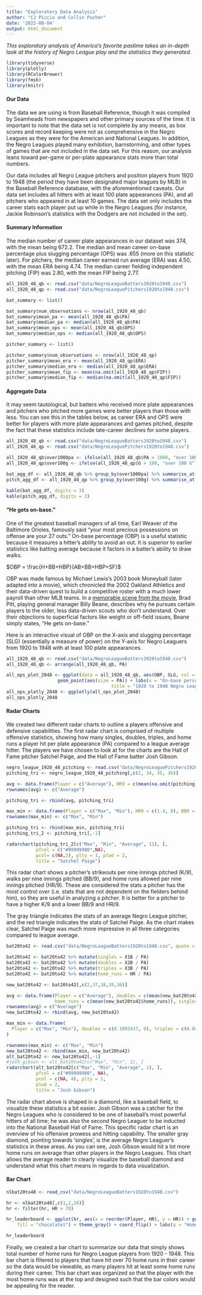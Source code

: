 ```yaml
---
title: "Exploratory Data Analysis"
author: "CJ Piccio and Collin Pucher"
date: '2022-08-04'
output: html_document
---
```


*This exploratory analysis of America's favorite pastime takes an in-depth look at the history of Negro League play and the statistics they generated.*

```r
library(tidyverse)
library(plotly)
library(RColorBrewer)
library(fmsb)
library(knitr)
```

#### Our Data

The data we are using is from Baseball Reference, though it was compiled by Seamheads from newspapers and other primary sources of the time. It is important to note that the data set is not complete by any means, as box scores and record keeping were not as comprehensive in the Negro Leagues as they were for the American and National Leagues. In addition, the Negro Leagues played many exhibition, barnstorming, and other types of games that are not included in the data set. For this reason, our analysis leans toward per-game or per-plate appearance stats more than total numbers.

Our data includes all Negro League pitchers and position players from 1920 to 1948 (the period they have been designated major leagues by MLB) in the Baseball Reference database, with the aforementioned caveats. Our data set includes all hitters with at least 100 plate appearances (PA), and all pitchers who appeared in at least 10 games. The data set only includes the career stats each player put up while in the Negro Leagues (for instance, Jackie Robinson's statistics with the Dodgers are not included in the set).

#### Summary Information

The median number of career plate appearances in our dataset was 374, with the mean being 672.2. The median and mean career on-base percentage plus slugging percentage (OPS) was .655 (more on this statistic later). For pitchers, the median career earned run average (ERA) was 4.50, with the mean ERA being 4.74. The median career fielding independent pitching (FIP) was 2.80, with the mean FIP being 2.77.

```r
all_1920_48_qb <- read.csv("data/NegroLeagueBatters1920to1948.csv")
all_1920_48_qp <- read.csv("data/NegroLeaguePitchers1920to1948.csv")

bat_summary <- list()

bat_summary$num_observations <- nrow(all_1920_48_qb)
bat_summary$mean_pa <- mean(all_1920_48_qb$PA)
bat_summary$median_pa <- median(all_1920_48_qb$PA)
bat_summary$mean_ops <- mean(all_1920_48_qb$OPS)
bat_summary$median_ops <- median(all_1920_48_qb$OPS)

pitcher_summary <- list()

pitcher_summary$num_observations <- nrow(all_1920_48_qp)
pitcher_summary$mean_era <- mean(all_1920_48_qp$ERA)
pitcher_summary$median_era <- median(all_1920_48_qp$ERA)
pitcher_summary$mean_fip <- mean(na.omit(all_1920_48_qp$FIP))
pitcher_summary$median_fip <- median(na.omit(all_1920_48_qp$FIP))
```

#### Aggregate Data

It may seem tautological, but batters who received more plate appearances and pitchers who pitched more games were better players than those with less. You can see this in the tables below, as career ERA and OPS were better for players with more plate appearances and games pitched, despite the fact that these statistics include late-career declines for some players.

```r
all_1920_48_qb <- read.csv("data/NegroLeagueBatters1920to1948.csv")
all_1920_48_qp <- read.csv("data/NegroLeaguePitchers1920to1948.csv")

all_1920_48_qb$over1000pa <- ifelse(all_1920_48_qb$PA > 1000, "over 1000 PA", "under 1000 PA")
all_1920_48_qp$over100g <- ifelse(all_1920_48_qp$G > 100, "over 100 G", "under 100 G")

bat_agg_df <- all_1920_48_qb %>% group_by(over1000pa) %>% summarise_at(vars(OPS),funs(mean(.,na.rm=TRUE)))
pitch_agg_df <- all_1920_48_qp %>% group_by(over100g) %>% summarise_at(vars(ERA),funs(mean(.,na.rm=TRUE)))
```

``` r
kable(bat_agg_df, digits = 3)
kable(pitch_agg_df, digits = 2)
```

#### "He gets on-base."

One of the greatest baseball managers of all time, Earl Weaver of the Baltimore Orioles, famously said "your most precious possessions on offense are your 27 outs." On-base percentage (OBP) is a useful statistic because it measures a hitter's ability to avoid an out. It is superior to earlier statistics like batting average because it factors in a batter's ability to draw walks.

$OBP = \frac{H+BB+HBP}{AB+BB+HBP+SF}$

OBP was made famous by Michael Lewis's 2003 book Moneyball (later adapted into a movie), which chronicled the 2002 Oakland Athletics and their data-driven quest to build a competitive roster with a much lower payroll than other MLB teams. In a [memorable scene from the movie](https://www.youtube.com/watch?v=PlKDQqKh03Y), Brad Pitt, playing general manager Billy Beane, describes why he pursues certain players to the older, less data-driven scouts who don't understand. Over their objections to superficial factors like weight or off-field issues, Beane simply states, "He gets on-base."

Here is an interactive visual of OBP on the X-axis and slugging percentage (SLG) (essentially a measure of power) on the Y-axis for Negro Leaguers from 1920 to 1948 with at least 100 plate appearances.

```r
all_1920_48_qb <- read.csv("data/NegroLeagueBatters1920to1948.csv")
all_1920_48_qb <- arrange(all_1920_48_qb, PA)

all_ops_plot_2048 <- ggplot(data = all_1920_48_qb, aes(OBP, SLG, col = PA, label = Player)) + 
                   geom_point(aes(size = PA)) + labs(x = "On-base percentage", y = "Slugging percentage", 
                                       title = "1920 to 1948 Negro League batters, > 100 PA") 
all_ops_plotly_2048 <- ggplotly(all_ops_plot_2048)
all_ops_plotly_2048
```

#### Radar Charts

We created two different radar charts to outline a players offensive and defensive capabilities. The first radar chart is comprised of multiple offensive statistics, showing how many singles, doubles, triples, and home runs a player hit per plate appearance (PA) compared to a league average hitter. The players we have chosen to look at for the charts are the Hall of Fame pitcher Satchel Paige, and the Hall of Fame batter Josh Gibson.

```r
negro_league_1920_48_pitching <- read.csv("data/NegroLeaguePitchers1920to1948.csv")
pitching_tri <- negro_league_1920_48_pitching[,c(2, 34, 35, 36)]

avg <- data.frame(Player = c("Average"), HR9 = c(mean(na.omit(pitching_tri$HR9))), BB9 = c(mean(pitching_tri$BB9)), SO9 = c(mean(pitching_tri$SO9)))
rownames(avg) <- c("Average")

pitching_tri <- rbind(avg, pitching_tri)

max_min <- data.frame(Player = c("Max", "Min"), HR9 = c(1.4, 0), BB9 = c(10.1, 1.1), SO9 = c(10.1, 1.3))
rownames(max_min) <- c("Max", "Min")

pitching_tri <- rbind(max_min, pitching_tri)
pitching_tri_2 <- pitching_tri[,-1]

radarchart(pitching_tri_2[c("Max", "Min", "Average", 11), ],
           pfcol = c("#99999980",NA),
           pcol= c(NA,2), plty = 1, plwd = 2,
           title = "Satchel Paige")

```

This radar chart shows a pitcher's strikeouts per nine innings pitched (K/9), walks per nine innings pitched (BB/9), and home runs allowed per nine innings pitched (HR/9). These are considered the stats a pitcher has the most control over (i.e. stats that are not dependent on the fielders behind him), so they are useful in analyzing a pitcher. It is better for a pitcher to have a higher K/9 and a lower BB/9 and HR/9.

The gray triangle indicates the stats of an average Negro League pitcher, and the red triangle indicates the stats of Satchel Paige. As the chart makes clear, Satchel Paige was much more impressive in all three categories compared to league average.

``` r
bat20to42 <- read.csv("data/NegroLeagueBatters1920to1948.csv", quote = "", stringsAsFactors = FALSE)

bat20to42 <- bat20to42 %>% mutate(singles = X1B / PA)
bat20to42 <- bat20to42 %>% mutate(doubles = X2B / PA)
bat20to42 <- bat20to42 %>% mutate(triples = X3B / PA)
bat20to42 <- bat20to42 %>% mutate(home_runs = HR / PA)

new_bat20to42 <- bat20to42[,c(2,37,38,39,36)]

avg <- data.frame(Player = c("Average"), doubles = c(mean(new_bat20to42$doubles)), triples = c(mean(new_bat20to42$triples)), 
                  home_runs = c(mean(new_bat20to42$home_runs)), singles = c(mean(new_bat20to42$singles)))
rownames(avg) = c("Average")
new_bat20to42 <- rbind(avg, new_bat20to42)

max_min <- data.frame(
  Player = c("Max", "Min"), doubles = c(0.1092437, 0), triples = c(0.04854369, 0), home_runs = c(0.06571087, 0),  singles = c(0.2807018, 0)
)

rownames(max_min) <- c("Max", "Min")
new_bat20to42 <- rbind(max_min, new_bat20to42)
alt_bat20to42 <- new_bat20to42[,-1]
#josh_gibson <- alt_bat20to42[c("Max", "Min", 1), ]
radarchart(alt_bat20to42[c("Max", "Min", "Average", 1), ],
           pfcol = c("#99999980", NA),
           pcol = c(NA, 4), plty = 1,
           plwd = 2,
           title = "Josh Gibson")
```

The radar chart above is shaped in a diamond, like a baseball field, to visualize these statistics a bit easier. Josh Gibson was a catcher for the Negro Leagues who is considered to be one of baseball's most powerful hitters of all time; he was also the second Negro Leaguer to be inducted into the National Baseball Hall of Fame. This specific radar chart is an overview of his offensive prowess and hitting capability. The smaller gray diamond, pointing towards 'singles', is the average Negro Leaguer's statistics in these areas. As you can see, Josh Gibson would hit a lot more home runs on average than other players in the Negro Leagues. This chart allows the average reader to clearly visualize the baseball diamond and understand what this chart means in regards to data visualization. 

#### Bar Chart

```r
nlbat20to48 <- read_csv("data/NegroLeagueBatters1920to1948.csv")

hr <- nlbat20to48[,c(1,2,16)]
hr <- filter(hr, HR > 70)

hr_leaderboard <- ggplot(hr, aes(x = reorder(Player, HR), y = HR)) + geom_bar(stat = "identity", width = 0.5, color = "cadetblue", 
    fill = "chocolate1") + theme_gray() + coord_flip() + labs(y = "Home Runs", x = "Players")
```

```r
hr_leaderboard
```

Finally, we created a bar chart to summarize our data that simply shows total number of home runs for Negro League players from
1920 - 1948. This bar chart is filtered to players that have hit over 70 home runs in their career so the data would be viewable, as many players hit at least some home runs during their career. This bar chart was organized so that the player with the most home runs was at the top and designed such that the bar colors would be appealing for the reader.
